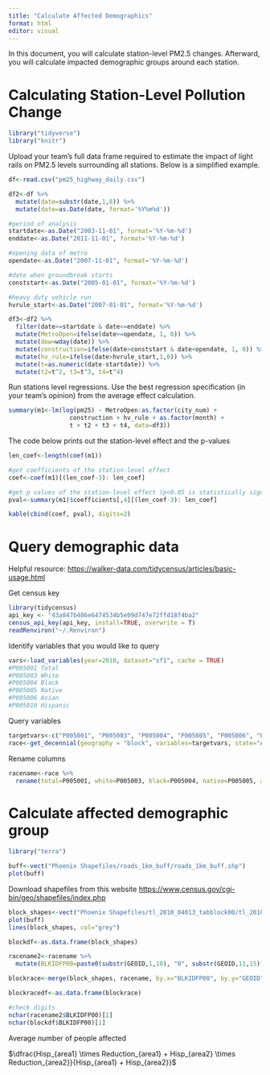 ```yaml
---
title: "Calculate Affected Demographics"
format: html
editor: visual
---
```


In this document, you will calculate station-level PM2.5 changes. Afterward, you will calculate impacted demographic groups around each station.

# Calculating Station-Level Pollution Change

```r
library("tidyverse")
library("knitr")
```

Upload your team's full data frame required to estimate the impact of light rails on PM2.5 levels surrounding all stations. Below is a simplified example.

```r
df<-read.csv("pm25_highway_daily.csv") 

df2<-df %>%
  mutate(date=substr(date,1,8)) %>%
  mutate(date=as.Date(date, format='%Y%m%d'))

#period of analysis
startdate<-as.Date("2003-11-01", format='%Y-%m-%d')
enddate<-as.Date("2011-11-01", format='%Y-%m-%d')

#opening data of metro
opendate<-as.Date("2007-11-01", format='%Y-%m-%d')

#date when groundbreak starts
conststart<-as.Date("2005-01-01", format='%Y-%m-%d')

#heavy duty vehicle run
hvrule_start<-as.Date("2007-01-01", format='%Y-%m-%d')

df3<-df2 %>%
  filter(date>=startdate & date<=enddate) %>%
  mutate(MetroOpen=ifelse(date>=opendate, 1, 0)) %>%
  mutate(dow=wday(date)) %>%
  mutate(construction=ifelse(date>conststart & date<opendate, 1, 0)) %>%
  mutate(hv_rule=ifelse(date>hvrule_start,1,0)) %>%
  mutate(t=as.numeric(date-startdate)) %>%
  mutate(t2=t^2, t3=t^3, t4=t^4)
```

Run stations level regressions. Use the best regression specification (in your team's opinion) from the average effect calculation.

```r
summary(m1<-lm(log(pm25) ~ MetroOpen:as.factor(city_num) +
                 construction + hv_rule + as.factor(month) + 
                 t + t2 + t3 + t4, data=df3))
```

The code below prints out the station-level effect and the p-values

```r
len_coef<-length(coef(m1))

#get coefficients of the station-level effect
coef<-coef(m1)[(len_coef-3): len_coef]

#get p values of the station-level effect (p<0.05 is statistically significant)
pval<-summary(m1)$coefficients[,4][(len_coef-3): len_coef]

kable(cbind(coef, pval), digits=2)
```

# Query demographic data

Helpful resource: <https://walker-data.com/tidycensus/articles/basic-usage.html>

Get census key

```r
library(tidycensus)
api_key <- "43a847b486e6474534b5e09d747e72ffd18f4ba2"
census_api_key(api_key, install=TRUE, overwrite = T)
readRenviron("~/.Renviron")
```

Identify variables that you would like to query

```r
vars<-load_variables(year=2010, dataset="sf1", cache = TRUE)
#P005001 Total
#P005003 White
#P005004 Black
#P005005 Native
#P005006 Asian
#P005010 Hispanic
```

Query variables

```r
targetvars<-c("P005001", "P005003", "P005004", "P005005", "P005006", "P005010")
race<-get_decennial(geography = "block", variables=targetvars, state="AZ", county="Maricopa", output="wide")
```

Rename columns

```r
racename<-race %>%
  rename(total=P005001, white=P005003, black=P005004, native=P005005, asian=P005006, hisp=P005010)
```

# Calculate affected demographic group

```r
library("terra")
```

```r
buff<-vect("Phoenix Shapefiles/roads_1km_buff/roads_1km_buff.shp")
plot(buff)
```

Download shapefiles from this website <https://www.census.gov/cgi-bin/geo/shapefiles/index.php>

```r
block_shapes<-vect("Phoenix Shapefiles/tl_2010_04013_tabblock00/tl_2010_04013_tabblock00.shp")
plot(buff)
lines(block_shapes, col="grey")

blockdf<-as.data.frame(block_shapes)
```

```r
racename2<-racename %>%
  mutate(BLKIDFP00=paste0(substr(GEOID,1,10), "0", substr(GEOID,11,15)))

blockrace<-merge(block_shapes, racename, by.x="BLKIDFP00", by.y="GEOID")

blockracedf<-as.data.frame(blockrace)

#check digits
nchar(racename2$BLKIDFP00)[1]
nchar(blockdf$BLKIDFP00)[1]
```

Average number of people affected

$\dfrac{Hisp_{area1} \times Reduction_{area1} + Hisp_{area2} \times Reduction_{area2}}{Hisp_{area1} + Hisp_{area2}}$
